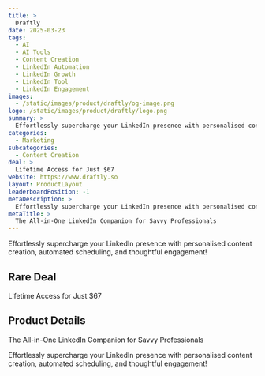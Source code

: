 ```yaml
---
title: >
  Draftly
date: 2025-03-23
tags:
  - AI
  - AI Tools
  - Content Creation
  - LinkedIn Automation
  - LinkedIn Growth
  - LinkedIn Tool
  - LinkedIn Engagement
images:
  - /static/images/product/draftly/og-image.png
logo: /static/images/product/draftly/logo.png
summary: >
  Effortlessly supercharge your LinkedIn presence with personalised content creation, automated scheduling, and thoughtful engagement!
categories:
  - Marketing
subcategories:
  - Content Creation
deal: >
  Lifetime Access for Just $67
website: https://www.draftly.so
layout: ProductLayout
leaderboardPosition: -1
metaDescription: >
  Effortlessly supercharge your LinkedIn presence with personalised content creation, automated scheduling, and thoughtful engagement!
metaTitle: >
  The All-in-One LinkedIn Companion for Savvy Professionals
---
```

Effortlessly supercharge your LinkedIn presence with personalised content creation, automated scheduling, and thoughtful engagement!

## Rare Deal

Lifetime Access for Just $67

## Product Details

The All-in-One LinkedIn Companion for Savvy Professionals

Effortlessly supercharge your LinkedIn presence with personalised content creation, automated scheduling, and thoughtful engagement!

